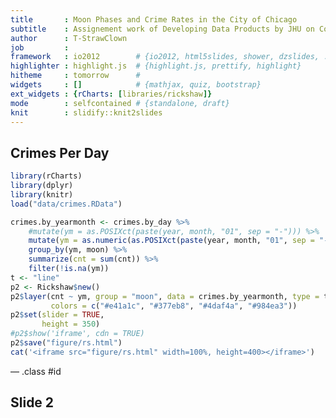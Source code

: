```yaml
---
title       : Moon Phases and Crime Rates in the City of Chicago
subtitle    : Assignement work of Developing Data Products by JHU on Corsera
author      : T-StrawClown
job         : 
framework   : io2012        # {io2012, html5slides, shower, dzslides, ...}
highlighter : highlight.js  # {highlight.js, prettify, highlight}
hitheme     : tomorrow      # 
widgets     : []            # {mathjax, quiz, bootstrap}
ext_widgets : {rCharts: [libraries/rickshaw]}
mode        : selfcontained # {standalone, draft}
knit        : slidify::knit2slides
---
```


## Crimes Per Day 

```r
library(rCharts)
library(dplyr)
library(knitr)
load("data/crimes.RData")

crimes.by_yearmonth <- crimes.by_day %>%
    #mutate(ym = as.POSIXct(paste(year, month, "01", sep = "-"))) %>%
    mutate(ym = as.numeric(as.POSIXct(paste(year, month, "01", sep = "-")))) %>%
    group_by(ym, moon) %>%
    summarize(cnt = sum(cnt)) %>%
    filter(!is.na(ym))
t <- "line"
p2 <- Rickshaw$new()
p2$layer(cnt ~ ym, group = "moon", data = crimes.by_yearmonth, type = t,
         colors = c("#e41a1c", "#377eb8", "#4daf4a", "#984ea3"))
p2$set(slider = TRUE,
       height = 350)
#p2$show('iframe', cdn = TRUE)
p2$save("figure/rs.html")
cat('<iframe src="figure/rs.html" width=100%, height=400></iframe>')
```

--- .class #id


## Slide 2




